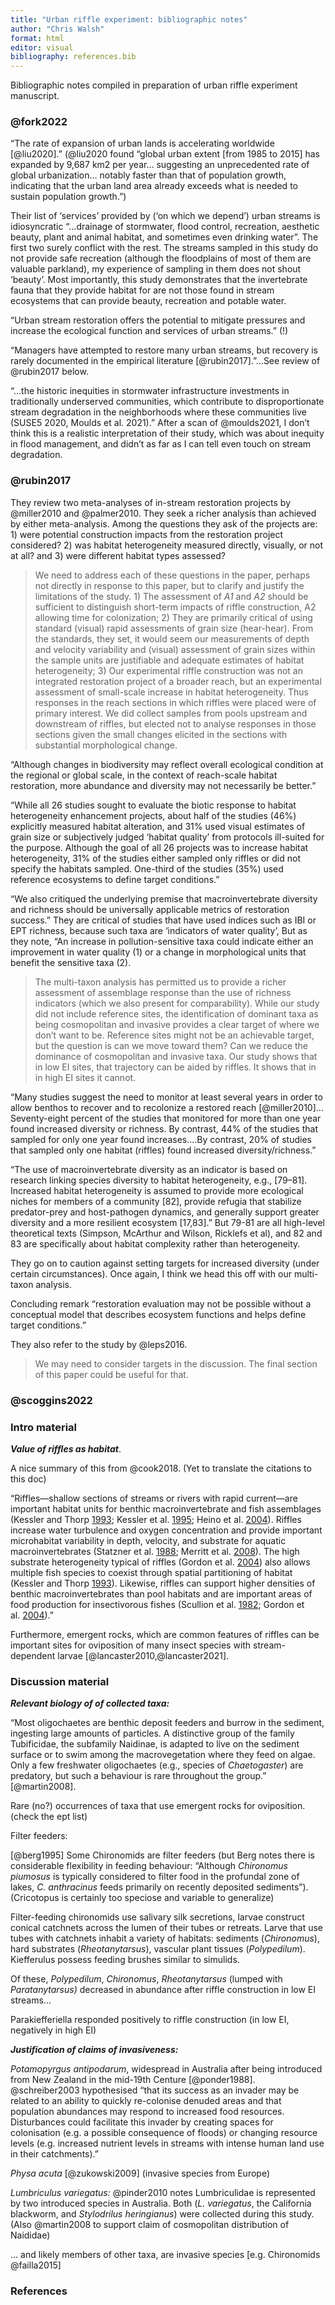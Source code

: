 ```yaml
---
title: "Urban riffle experiment: bibliographic notes"
author: "Chris Walsh"
format: html
editor: visual
bibliography: references.bib
---
```


Bibliographic notes compiled in preparation of urban riffle experiment manuscript.

### @fork2022

"The rate of expansion of urban lands is accelerating worldwide [@liu2020]." (@liu2020 found "global urban extent \[from 1985 to 2015\] has expanded by 9,687 km2 per year... suggesting an unprecedented rate of global urbanization... notably faster than that of population growth, indicating that the urban land area already exceeds what is needed to sustain population growth.")

Their list of 'services' provided by ('on which we depend') urban streams is idiosyncratic "...drainage of stormwater, flood control, recreation, aesthetic beauty, plant and animal habitat, and sometimes even drinking water". The first two surely conflict with the rest. The streams sampled in this study do not provide safe recreation (although the floodplains of most of them are valuable parkland), my experience of sampling in them does not shout 'beauty'. Most importantly, this study demonstrates that the invertebrate fauna that they provide habitat for are not those found in stream ecosystems that can provide beauty, recreation and potable water.

"Urban stream restoration offers the potential to mitigate pressures and increase the ecological function and services of urban streams." (!)

"Managers have attempted to restore many urban streams, but recovery is rarely documented in the empirical literature [@rubin2017]."...See review of @rubin2017 below.

"...the historic inequities in stormwater infrastructure investments in traditionally underserved communities, which contribute to disproportionate stream degradation in the neighborhoods where these communities live (SUSE5 2020, Moulds et al. 2021)." After a scan of @moulds2021, I don't think this is a realistic interpretation of their study, which was about inequity in flood management, and didn't as far as I can tell even touch on stream degradation.

### @rubin2017

They review two meta-analyses of in-stream restoration projects by @miller2010 and @palmer2010. They seek a richer analysis than achieved by either meta-analysis. Among the questions they ask of the projects are: 1) were potential construction impacts from the restoration project considered? 2) was habitat heterogeneity measured directly, visually, or not at all? and 3) were different habitat types assessed?

> We need to address each of these questions in the paper, perhaps not directly in response to this paper, but to clarify and justify the limitations of the study.  1) The assessment of *A1* and *A2* should be sufficient to distinguish short-term impacts of riffle construction, A2 allowing time for colonization; 2) They are primarily critical of using standard (visual) rapid assessments of grain size (hear-hear). From the standards, they set, it would seem our measurements of depth and velocity variability and (visual) assessment of grain sizes within the sample units are justifiable and adequate estimates of habitat heterogeneity; 3) Our experimental riffle construction was not an integrated restoration project of a broader reach, but an experimental assessment of small-scale increase in habitat heterogeneity. Thus responses in the reach sections in which riffles were placed were of primary interest. We did collect samples from pools upstream and downstream of riffles, but elected not to analyse responses in those sections given the small changes elicited in the sections with substantial morphological change.

"Although changes in biodiversity may reflect overall ecological condition at the regional or global scale, in the context of reach-scale habitat restoration, more abundance and diversity may not necessarily be better."

"While all 26 studies sought to evaluate the biotic response to habitat heterogeneity enhancement projects, about half of the studies (46%) explicitly measured habitat alteration, and 31% used visual estimates of grain size or subjectively judged 'habitat quality' from protocols ill-suited for the purpose. Although the goal of all 26 projects was to increase habitat heterogeneity, 31% of the studies either sampled only riffles or did not specify the habitats sampled. One-third of the studies (35%) used reference ecosystems to define target conditions."

"We also critiqued the underlying premise that macroinvertebrate diversity and richness should be universally applicable metrics of restoration success." They are critical of studies that have used indices such as IBI or EPT richness, because such taxa are 'indicators of water quality', But as they note, "An increase in pollution-sensitive taxa could indicate either an improvement in water quality (1) or a change in morphological units that benefit the sensitive taxa (2).

> The multi-taxon analysis has permitted us to provide a richer assessment of assemblage response than the use of richness indicators (which we also present for comparability). While our study did not include reference sites, the identification of dominant taxa as being cosmopolitan and invasive provides a clear target of where we don't want to be. Reference sites might not be an achievable target, but the question is can we move toward them? Can we reduce the dominance of cosmopolitan and invasive taxa. Our study shows that in low EI sites, that trajectory can be aided by riffles. It shows that in in high EI sites it cannot.

"Many studies suggest the need to monitor at least several years in order to allow benthos to recover and to recolonize a restored reach [@miller2010]...Seventy-eight percent of the studies that monitored for more than one year found increased diversity or richness. By contrast, 44% of the studies that sampled for only one year found increases....By contrast, 20% of studies that sampled only one habitat (riffles) found increased diversity/richness."

"The use of macroinvertebrate diversity as an indicator is based on research linking species diversity to habitat heterogeneity, e.g., \[79--81\]. Increased habitat heterogeneity is assumed to provide more ecological niches for members of a community \[82\], provide refugia that stabilize predator-prey and host-pathogen dynamics, and generally support greater diversity and a more resilient ecosystem \[17,83\]." But 79-81 are all high-level theoretical texts (Simpson, McArthur and Wilson, Ricklefs et al), and 82 and 83 are specifically about habitat complexity rather than heterogeneity.

They go on to caution against setting targets for increased diversity (under certain circumstances). Once again, I think we head this off with our multi-taxon analysis.

Concluding remark "restoration evaluation may not be possible without a conceptual model that describes ecosystem functions and helps define target conditions."

They also refer to the study by @leps2016.

> We may need to consider targets in the discussion. The final section of this paper could be useful for that.

### @scoggins2022

### Intro material 

***Value of riffles as habitat***.

A nice summary of this from @cook2018. (Yet to translate the citations to this doc)

"Riffles---shallow sections of streams or rivers with rapid current---are important habitat units for benthic macroinvertebrate and fish assemblages (Kessler and Thorp [1993](https://www.ncbi.nlm.nih.gov/pmc/articles/PMC5945803/#CR27); Kessler et al. [1995](https://www.ncbi.nlm.nih.gov/pmc/articles/PMC5945803/#CR28); Heino et al. [2004](https://www.ncbi.nlm.nih.gov/pmc/articles/PMC5945803/#CR23)). Riffles increase water turbulence and oxygen concentration and provide important microhabitat variability in depth, velocity, and substrate for aquatic macroinvertebrates (Statzner et al. [1988](https://www.ncbi.nlm.nih.gov/pmc/articles/PMC5945803/#CR59); Merritt et al. [2008](https://www.ncbi.nlm.nih.gov/pmc/articles/PMC5945803/#CR33)). The high substrate heterogeneity typical of riffles (Gordon et al. [2004](https://www.ncbi.nlm.nih.gov/pmc/articles/PMC5945803/#CR19)) also allows multiple fish species to coexist through spatial partitioning of habitat (Kessler and Thorp [1993](https://www.ncbi.nlm.nih.gov/pmc/articles/PMC5945803/#CR27)). Likewise, riffles can support higher densities of benthic macroinvertebrates than pool habitats and are important areas of food production for insectivorous fishes (Scullion et al. [1982](https://www.ncbi.nlm.nih.gov/pmc/articles/PMC5945803/#CR55); Gordon et al. [2004](https://www.ncbi.nlm.nih.gov/pmc/articles/PMC5945803/#CR19))."

Furthermore, emergent rocks, which are common features of riffles can be important sites for oviposition of many insect species with stream-dependent larvae [@lancaster2010,@lancaster2021].

### Discussion material

***Relevant biology of of collected taxa:***

"Most oligochaetes are benthic deposit feeders and burrow in the sediment, ingesting large amounts of
particles. A distinctive group of the family Tubificidae, the subfamily Naidinae, is adapted to live on the
sediment surface or to swim among the macrovegetation where they feed on algae. Only a few freshwater oligochaetes (e.g., species of *Chaetogaster*) are predatory, but such a behaviour is rare throughout the group." [@martin2008].

Rare (no?) occurrences of taxa that use emergent rocks for oviposition. (check the ept list)

Filter feeders:

[@berg1995] Some Chironomids are filter feeders (but Berg notes there is considerable flexibility in feeding behaviour: "Although *Chironomus piumosus* is typically considered to filter food in the profundal zone of lakes, *C. anthracinus* feeds primarily on recently deposited sediments"). (Cricotopus is certainly too speciose and variable to generalize)

Filter-feeding chironomids use salivary silk secretions, larvae construct conical catchnets across the lumen of their tubes or retreats. Larve that use tubes with catchnets inhabit a variety of habitats: sediments (*Chironomus*), hard substrates (*Rheotanytarsus*), vascular plant tissues (*Polypedilum*). Kiefferulus possess feeding brushes similar to simulids.

Of these, *Polypedilum*, *Chironomus*, *Rheotanytarsus* (lumped with *Paratanytarsus)* decreased in abundance after riffle construction in low EI streams...

Parakiefferiella responded positively to riffle construction (in low EI, negatively in high EI)

				
			
		

	

***Justification of claims of invasiveness:***

*Potamopyrgus antipodarum*, widespread in Australia after being introduced from New Zealand in the mid-19th Centure [@ponder1988]. @schreiber2003 hypothesised "that its success as an invader may be related to an ability to quickly re-colonise denuded areas and that population abundances may respond to increased food resources. Disturbances could facilitate this invader by creating spaces for colonisation (e.g. a possible consequence of floods) or changing resource levels (e.g. increased nutrient levels in streams with intense human land use in their catchments)."

*Physa acuta* [@zukowski2009] (invasive species from Europe)

*Lumbriculus variegatus:* @pinder2010 notes Lumbriculidae is represented by two introduced species in Australia. Both (*L. variegatus*, the California blackworm, and *Stylodrilus heringianus*) were collected during this study. (Also @martin2008 to support claim of cosmopolitan distribution of Naididae)

... and likely members of other taxa, are invasive species [e.g. Chironomids @failla2015]

### References

